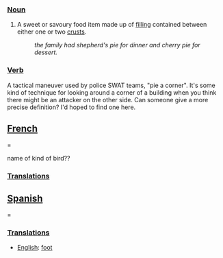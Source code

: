 ===[[Noun]]===

#A sweet or savoury food item made up of [[filling]] contained between either one or two [[crust]]s.
#:''the family had shepherd's pie for dinner and cherry pie for dessert.''

===[[Verb]]===

A tactical maneuver used by police SWAT teams, "pie a corner".  It's some kind of technique for looking around a corner of a building when you think there might be an attacker on the other side.  Can someone give a more precise definition?  I'd hoped to find one here.

==[[French]]===

name of kind of bird??

===[[Translation]]s===

==[[Spanish]]===

===[[Translation]]s===
*[[English]]: [[foot]]